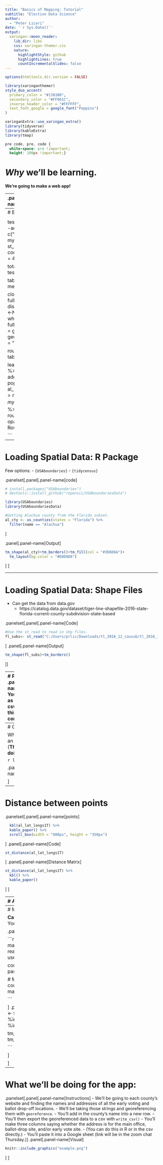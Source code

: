 ```yaml
---
title: "Basics of Mapping: Tutorial"
subtitle: "Election Data Science"  
author: 
  - "Peter Licari"
date: '`r Sys.Date()`'
output:
  xaringan::moon_reader:
    lib_dir: libs
    css: xaringan-themer.css
    nature:
      highlightStyle: github
      highlightLines: true
      countIncrementalSlides: false
---
```


```r
options(htmltools.dir.version = FALSE)
```

```r
library(xaringanthemer)
style_duo_accent(
  primary_color = "#1381B0",
  secondary_color = "#FF961C",
  inverse_header_color = "#FFFFFF",
  text_font_google = google_font("Poppins")
)

xaringanExtra::use_xaringan_extra()
library(tidyverse)
library(kableExtra)
library(tmap)

```

```css
pre code, pre, code {
  white-space: pre !important;
  height: 100px !important;}
```


# *Why* we'll be learning.
**We're going to make a web app!**

---
.panelset[.panel[.panel-name[Code]

```r
library(osrm)
library(tidygeocoder)
library(tidyverse)
library(sf)
library(spData)
library(spDataLarge)
library(tmap)
library(USAboundaries)
library(USAboundariesData)
library(leaflet)

al_cty <- us_counties(states = "Florida") %>%
  filter(name == "Alachua")

al_voteBoxes <- tribble(
  ~name, ~addr,
  "Supervisor of Elections Office", "515 N. Main Street, Gainesville, FL 32601",
  "Tower Road Branch Library", "3020 SW 75th St., Gainesville",
  "Millhopper Branch Library ","3145 NW 43rd St., Gainesville",
  "Legacy Park Multipurpose Center", "15400 Peggy Road, Alachua, Florida 32615",
  "Orange Heights Baptist Church", "16700 FL-26, Hawthorne, Florida 32640",
  "J. Wayne Reitz Union", "655 Reitz Union Drive,  Gainesville",
  "Newberry City Hall", "25440 W. Newberry Road, Newberry"
)

al_lat_longs1 <- al_voteBoxes %>%
  geocode(addr, method = 'osm', lat = latitude, long = longitude)


al_lat_longs1[5,3]<- 29.7166754
al_lat_longs1[5,4]<- -82.1447138

```
]
.panel[.panel-name[Output]
<center>
```r
leaflet(data = al_cty) %>%
  addTiles() %>% addPolygons() %>%
  addMarkers(data = al_lat_longs1, popup = al_lat_longs1$name) %>% 
  addMiniMap()
```
]
]
---
# But wait! There's more
```r
homeicon <- makeIcon(
  iconUrl = "https://raw.githubusercontent.com/pointhi/leaflet-color-markers/master/img/marker-icon-orange.png",
  iconWidth = 25, iconHeight = 41,
  iconAnchorX = 12, iconAnchorY = 41,
  shadowUrl = "https://cdnjs.cloudflare.com/ajax/libs/leaflet/0.7.7/images/marker-shadow.png",
  shadowWidth = 41, shadowHeight = 41,
  shadowAnchorX = 4, shadowAnchorY = 62,
  popupAnchorX = 1, popupAnchorY = -34
)
```

<center>
```r
my_add <- tribble(~name, ~addr, 
                  "My Address", "1507 W University Ave, Gainesville")
my_add_geo <- my_add %>%
  geocode(addr, method = 'osm', lat = latitude, long = longitude)

test1<-st_as_sf(select(al_lat_longs1, -addr), coords = c("longitude","latitude"),
                crs = 4326)
my_add_geo1<-st_as_sf(select(my_add_geo, -addr), coords = c("longitude","latitude"),
                crs = 4326)

total_adds<-rbind(my_add_geo1, test1)


tabletest <- osrmTable(total_adds, measure = "distance")

closest_route <- function(dist_table, full_geos_sf) {
  from_addr <- dist_table$durations[1,]
  from_addr[1]<-NA
  closest_index <- which.min(from_addr)
  geos_df <- full_geos_sf[-1]
  x <- osrmRoute(src = geos_df[1,], dst = geos_df[closest_index,], returnclass = "sf")
  return(x)
}

route<-closest_route(dist_table = tabletest, full_geos_sf = total_adds)


leaflet(data = al_cty) %>%
  addTiles() %>% addPolygons() %>%
  addMarkers(data = al_lat_longs1, popup = al_lat_longs1$name) %>% 
  addMarkers(data = my_add_geo1, popup = my_add_geo1$name, icon = homeicon ) %>%
  addPolylines(data = route$geometry, color = "black", opacity = 1, popup = "OSRM Shortest Route") %>%
  addMiniMap()

```


---
# Loading Spatial Data: R Package

Few options: 
- `{USAboundaries}`
- `{tidycensus}`

.panelset[.panel[.panel-name[code]
```r
# install.packages("USAboundaries")
# devtools::install_github("ropensci/USAboundariesData")

library(USAboundaries)
library(USAboundariesData)

#Getting Alachua county from the Florida subset.
al_cty <- us_counties(states = "Florida") %>%
  filter(name == "Alachua")


```
]

.panel[.panel-name[Output]
```r
tm_shape(al_cty)+tm_borders()+tm_fill(col = "#3D6D6A")+
  tm_layout(bg.color = "#D8D8D8")
```
]
]

---

# Loading Spatial Data: Shape Files

- Can get the data from data.gov
  - https://catalog.data.gov/dataset/tiger-line-shapefile-2016-state-florida-current-county-subdivision-state-based

.panelset[.panel[.panel-name[Code]
```r

#Use the st_read to read in shp files.
fl_subs<- st_read("C:/Users/prlic/Downloads/tl_2016_12_cousub/tl_2016_12_cousub.shp")


```
]
.panel[.panel-name[Output]
```r
tm_shape(fl_subs)+tm_borders()
```


]]


---
# Points Overlays
.panelset[.panel[.panel-name[Normal Points]
You can load in points as you would a normal csv if they look like this.You'd then have to convert it.
```r
  
  kbl(al_lat_longs1) %>%
  kable_paper() %>%
  scroll_box(width = "800px", height = "350px")
```
]
.panel[.panel-name[Converted]
```r
al_lat_longs1T <-st_as_sf(al_lat_longs1, coords = c("longitude","latitude"))
```

```r
  kbl(al_lat_longs1T) %>%
  kable_paper() %>%
  scroll_box(width = "800px", height = "350px")
```
]

.panel[.panel-name[Over layer]
```r
tm_shape(al_cty)+tm_borders()+
  tm_shape(al_lat_longs1T)+tm_dots(size = .5, col = "red", alpha = .5)
```

]

]

---
# Georeferencing

What if I want to go from an address to a point? (**This is what we'll be doing for the app**)

```r
library(tidygeocoder)
```

.panelset[.panel[.panel-name[Writing data R]
```r
my_add <- tribble(~name, ~addr, 
                  "My Address", "1507 W University Ave, Gainesville")
kbl(my_add) %>%
  kable_paper()
```
]
.panel[.panel-name[Georeferencing it]
```r
my_add %>%
  geocode(addr, method = 'osm', lat = latitude, long = longitude) %>%
  kbl() %>% kable_paper()
```
]

]

---
# Distance between points
.panelset[.panel[.panel-name[points]
```r
  kbl(al_lat_longs1T) %>%
  kable_paper() %>%
  scroll_box(width = "800px", height = "350px")
```
]
.panel[.panel-name[Code]
```r
st_distance(al_lat_longs1T)
```

]
.panel[.panel-name[Distance Matrix]
```r
st_distance(al_lat_longs1T) %>%
  kbl() %>%
  kable_paper()
```

]
]



---
# Aggregating geometries

.panelset[.panel[.panel-name[US Counties]
```r
counties <- USAboundaries::us_counties()
tm_shape(counties)+tm_borders()

```

]
.panel[.panel-name[Data]
```r
counties %>%
  head() %>%
  kbl() %>%
    kable_paper() %>%
  scroll_box(width = "800px", height = "350px")
```
]
.panel[.panel-name[States]
```r
new_states <- counties %>%
  group_by(statefp) %>%
  summarise(aland = sum(aland))

tm_shape(new_states)+tm_borders()
```


]

]

---
# Merging

**Can't just do the normal merge operation!** You have to do ``sp::merge()``.

.panelset[.panel[.panel-name[Code]

```r
#Import NYtimes COVID county data
masks <- read_csv("C:\\Users\\prlic\\Downloads\\mask-use-by-county.csv")

counties <- mutate(counties, FIPS = paste0(statefp,countyfp))

# Merging based off of FIPS number
count_mask <- sp::merge(x = counties, y = masks, by.x = "FIPS", by.y = "COUNTYFP")

```


]
.panel[.panel-name[Map]
```r
count_mask <- filter(count_mask, !jurisdiction_type %in% c("territory","district"),
                     !state_abbr %in% c("HI","AK"))
                     
tm_shape(count_mask) + tm_borders() + tm_fill(col = "ALWAYS")+tm_style("bw")

```

]

]

---

# What we'll be doing for the app:

.panelset[.panel[.panel-name[Instructions]
- We'll be going to each county's website and finding the names and addresses of all the early voting and ballot drop-off locations.
- We'll be taking those strings and georeferencing them with `georeference`.
- You'll add in the county's name into a new row.
- You'll then export the georeferenced data to a csv with `write_csv()`
- You'll make three columns saying whether the address is for the main office, ballot-drop site, and/or early vote site.
 - (You can do this in R or in the csv directly.)
- You'll paste it into a Google sheet (link will be in the zoom chat Thursday.)
]
.panel[.panel-name[Visual]
```r
knitr::include_graphics("example.png")
```
]
]
